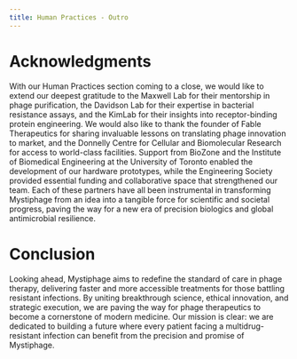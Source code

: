 ```yaml
---
title: Human Practices - Outro
---
```


# Acknowledgments

With our Human Practices section coming to a close, we would like to extend our deepest gratitude to the Maxwell Lab for their mentorship in phage purification, the Davidson Lab for their expertise in bacterial resistance assays, and the KimLab for their insights into receptor-binding protein engineering. We would also like to thank the founder of Fable Therapeutics for sharing invaluable lessons on translating phage innovation to market, and the Donnelly Centre for Cellular and Biomolecular Research for access to world-class facilities. Support from BioZone and the Institute of Biomedical Engineering at the University of Toronto enabled the development of our hardware prototypes, while the Engineering Society provided essential funding and collaborative space that strengthened our team. Each of these partners have all been instrumental in transforming Mystiphage from an idea into a tangible force for scientific and societal progress, paving the way for a new era of precision biologics and global antimicrobial resilience.

# Conclusion

Looking ahead, Mystiphage aims to redefine the standard of care in phage therapy, delivering faster and more accessible treatments for those battling resistant infections. By uniting breakthrough science, ethical innovation, and strategic execution, we are paving the way for phage therapeutics to become a cornerstone of modern medicine. Our mission is clear: we are dedicated to building a future where every patient facing a multidrug-resistant infection can benefit from the precision and promise of Mystiphage.


